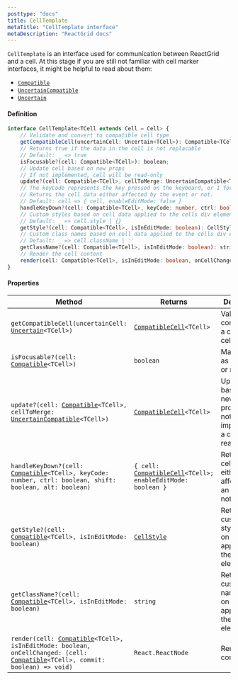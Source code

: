```yaml
---
posttype: "docs"
title: CellTemplate
metaTitle: "CellTemplate interface"
metaDescription: "ReactGrid docs"
---
```


`CellTemplate` is an interface used for communication between ReactGrid and a cell.
At this stage if you are still not familiar with cell marker interfaces, it might be helpful to read about them:
* [`Compatible`](/docs/3.1/7-api/1-types/1-compatible-cell/)
* [`UncertainCompatible`](/docs/3.1/7-api/1-types/3-uncertain-compatible-cell/)
* [`Uncertain`](/docs/3.1/7-api/1-types/2-uncertain-cell/)

#### Definition
```ts
interface CellTemplate<TCell extends Cell = Cell> {
    // Validate and convert to compatible cell type
    getCompatibleCell(uncertainCell: Uncertain<TCell>): Compatible<TCell>;
    // Returns true if the data in the cell is not replacable
    // Default: _ => true
    isFocusable?(cell: Compatible<TCell>): boolean;
    // Update cell based on new props
    // If not implemented, cell will be read-only
    update?(cell: Compatible<TCell>, cellToMerge: UncertainCompatible<TCell>): Compatible<TCell>;
    // The keyCode represents the key pressed on the keyboard, or 1 for a pointer event (double click).
    // Returns the cell data either affected by the event or not.
    // Default: cell => { cell, enableEditMode: false }
    handleKeyDown?(cell: Compatible<TCell>, keyCode: number, ctrl: boolean, shift: boolean, alt: boolean): { cell: Compatible<TCell>; enableEditMode: boolean };
    // Custom styles based on cell data applied to the cells div element
    // Default: _ => cell.style | {}
    getStyle?(cell: Compatible<TCell>, isInEditMode: boolean): CellStyle;
    // Custom class names based on cell data applied to the cells div element
    // Default: _ => cell.className | ''
    getClassName?(cell: Compatible<TCell>, isInEditMode: boolean): string;
    // Render the cell content
    render(cell: Compatible<TCell>, isInEditMode: boolean, onCellChanged: (cell: Compatible<TCell>, commit: boolean) => void): React.ReactNode;
}
```

#### Properties

| Method                                                                                                                                                                                                                            | Returns                                                                                                           | Description           |
| -----------                                                                                                                                                                                                                       | -------                                                                                                           | -----------           |
| `getCompatibleCell(uncertainCell: `[`Uncertain`](/docs/3.1/7-api/1-types/2-uncertain-cell/)`<TCell>)`                                                                                                                             | [`CompatibleCell`](/docs/3.1/7-api/1-types/1-compatible-cell/)`<TCell>`                                           | Validates and converts into a compatible cell type |
| `isFocusable?(cell: `[`Compatible`](/docs/3.1/7-api/1-types/1-compatible-cell/)`<TCell>)`                                                                                                                                         | `boolean`                                                                                                         | Marks a cell as focusable or not      |
| `update?(cell: `[`Compatible`](/docs/3.1/7-api/1-types/1-compatible-cell/)`<TCell>, cellToMerge: `[`UncertainCompatible`](/docs/3.1/7-api/1-types/3-uncertain-compatible-cell/)`<TCell>)`                                         | [`CompatibleCell`](/docs/3.1/7-api/1-types/1-compatible-cell/)`<TCell>`                                           | Updates cell based on new properties, if not implemented, a cell will be read-only |
| `handleKeyDown?(cell: `[`Compatible`](/docs/3.1/7-api/1-types/1-compatible-cell/)`<TCell>, keyCode: number, ctrl: boolean, shift: boolean, alt: boolean)`                                                                         | `{ cell: `[`CompatibleCell`](/docs/3.1/7-api/1-types/1-compatible-cell/)`<TCell>; enableEditMode: boolean }`      | Returns the cell data either affected by an event or not. |
| `getStyle?(cell: `[`Compatible`](/docs/3.1/7-api/1-types/1-compatible-cell/)`<TCell>, isInEditMode: boolean)`                                                                                                                     | [`CellStyle`](/docs/3.1/7-api/0-interfaces/7-cell-style/)                                                         | Returns custom styles based on cell data applied to the cells `div` element |
| `getClassName?(cell: `[`Compatible`](/docs/3.1/7-api/1-types/1-compatible-cell/)`<TCell>, isInEditMode: boolean)`                                                                                                                 | `string`                                                                                                          | Returns custom class names based on cell data applied to the cells `div` element |
| `render(cell: `[`Compatible`](/docs/3.1/7-api/1-types/1-compatible-cell/)`<TCell>, isInEditMode: boolean, onCellChanged: (cell: `[`Compatible`](/docs/3.1/7-api/1-types/1-compatible-cell/)`<TCell>, commit: boolean) => void)`   | `React.ReactNode`                                                                                                 | Renders cell content | 